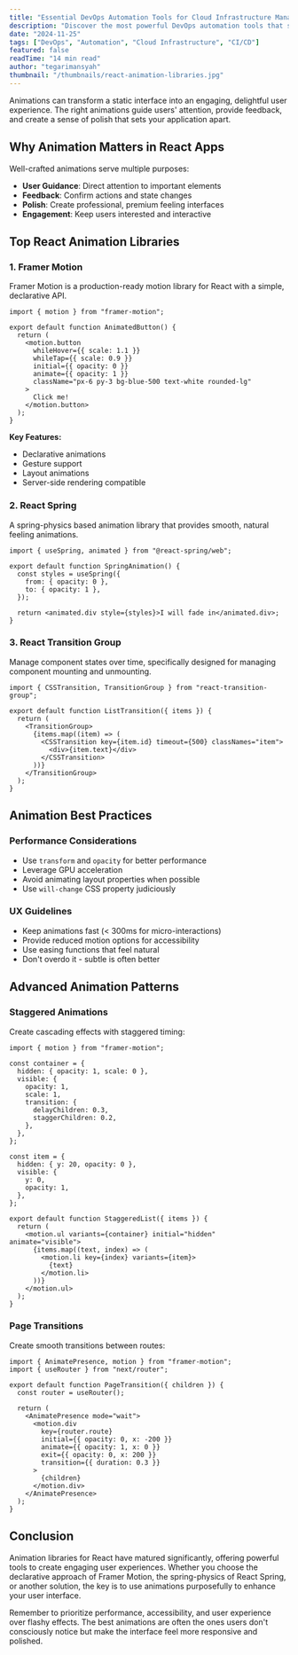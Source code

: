 ```yaml
---
title: "Essential DevOps Automation Tools for Cloud Infrastructure Management"
description: "Discover the most powerful DevOps automation tools that streamline cloud infrastructure management, deployment pipelines, and monitoring workflows."
date: "2024-11-25"
tags: ["DevOps", "Automation", "Cloud Infrastructure", "CI/CD"]
featured: false
readTime: "14 min read"
author: "tegarimansyah"
thumbnail: "/thumbnails/react-animation-libraries.jpg"
---
```


Animations can transform a static interface into an engaging, delightful user experience. The right animations guide users' attention, provide feedback, and create a sense of polish that sets your application apart.

## Why Animation Matters in React Apps

Well-crafted animations serve multiple purposes:

- **User Guidance**: Direct attention to important elements
- **Feedback**: Confirm actions and state changes
- **Polish**: Create professional, premium feeling interfaces
- **Engagement**: Keep users interested and interactive

## Top React Animation Libraries

### 1. Framer Motion

Framer Motion is a production-ready motion library for React with a simple, declarative API.

```tsx
import { motion } from "framer-motion";

export default function AnimatedButton() {
  return (
    <motion.button
      whileHover={{ scale: 1.1 }}
      whileTap={{ scale: 0.9 }}
      initial={{ opacity: 0 }}
      animate={{ opacity: 1 }}
      className="px-6 py-3 bg-blue-500 text-white rounded-lg"
    >
      Click me!
    </motion.button>
  );
}
```

**Key Features:**

- Declarative animations
- Gesture support
- Layout animations
- Server-side rendering compatible

### 2. React Spring

A spring-physics based animation library that provides smooth, natural feeling animations.

```tsx
import { useSpring, animated } from "@react-spring/web";

export default function SpringAnimation() {
  const styles = useSpring({
    from: { opacity: 0 },
    to: { opacity: 1 },
  });

  return <animated.div style={styles}>I will fade in</animated.div>;
}
```

### 3. React Transition Group

Manage component states over time, specifically designed for managing component mounting and unmounting.

```tsx
import { CSSTransition, TransitionGroup } from "react-transition-group";

export default function ListTransition({ items }) {
  return (
    <TransitionGroup>
      {items.map((item) => (
        <CSSTransition key={item.id} timeout={500} classNames="item">
          <div>{item.text}</div>
        </CSSTransition>
      ))}
    </TransitionGroup>
  );
}
```

## Animation Best Practices

### Performance Considerations

- Use `transform` and `opacity` for better performance
- Leverage GPU acceleration
- Avoid animating layout properties when possible
- Use `will-change` CSS property judiciously

### UX Guidelines

- Keep animations fast (< 300ms for micro-interactions)
- Provide reduced motion options for accessibility
- Use easing functions that feel natural
- Don't overdo it - subtle is often better

## Advanced Animation Patterns

### Staggered Animations

Create cascading effects with staggered timing:

```tsx
import { motion } from "framer-motion";

const container = {
  hidden: { opacity: 1, scale: 0 },
  visible: {
    opacity: 1,
    scale: 1,
    transition: {
      delayChildren: 0.3,
      staggerChildren: 0.2,
    },
  },
};

const item = {
  hidden: { y: 20, opacity: 0 },
  visible: {
    y: 0,
    opacity: 1,
  },
};

export default function StaggeredList({ items }) {
  return (
    <motion.ul variants={container} initial="hidden" animate="visible">
      {items.map((text, index) => (
        <motion.li key={index} variants={item}>
          {text}
        </motion.li>
      ))}
    </motion.ul>
  );
}
```

### Page Transitions

Create smooth transitions between routes:

```tsx
import { AnimatePresence, motion } from "framer-motion";
import { useRouter } from "next/router";

export default function PageTransition({ children }) {
  const router = useRouter();

  return (
    <AnimatePresence mode="wait">
      <motion.div
        key={router.route}
        initial={{ opacity: 0, x: -200 }}
        animate={{ opacity: 1, x: 0 }}
        exit={{ opacity: 0, x: 200 }}
        transition={{ duration: 0.3 }}
      >
        {children}
      </motion.div>
    </AnimatePresence>
  );
}
```

## Conclusion

Animation libraries for React have matured significantly, offering powerful tools to create engaging user experiences. Whether you choose the declarative approach of Framer Motion, the spring-physics of React Spring, or another solution, the key is to use animations purposefully to enhance your user interface.

Remember to prioritize performance, accessibility, and user experience over flashy effects. The best animations are often the ones users don't consciously notice but make the interface feel more responsive and polished.

